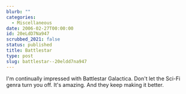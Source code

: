 ```yaml
---
blurb: ""
categories:
  - Miscellaneous
date: 2006-02-27T00:00:00
id: 20eLdD7Na947
scrubbed_2021: false
status: published
title: Battlestar
type: post
slug: battlestar--20eldd7na947
---
```


I'm continually impressed with Battlestar Galactica. Don't let the
Sci-Fi genra turn you off. It's amazing. And they keep making it
better.